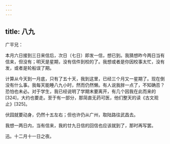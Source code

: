 ```yaml
---
---
---
```

title: 八九
---




广平兄：

本月六日接到三日来信后，次日（七日）即发一信，想已到。我猜想昨今两日当有信来，但没有；明天是星期，没有信件到校的了。我想或者是你因校事太忙，没有发，或者是轮船误了期。

计算从今天到一月底，只有了五十天，我到这里，已经三个月又一星期了。现在倒没有什么事。我每天能睡八九小时，然而仍然懒。有人说我胖一点了，不知确否？恐怕也未必。对于学生，我已经说明了学期末要离开，有几个因我在此而来的[324]，大约也要走。至于有一部分，那简直无药可医，他们整天的读《古文观止》[325]。

伏园就要动身，仍然十五左右；但也许仍从广州，取陆路往武昌去。

我想一两日内，当有信来，我的廿九日信的回信也应该就到了，那时再写罢。

迅。十二月十一日之夜。